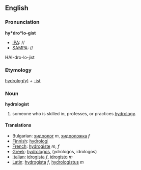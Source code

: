 ==English==
===Pronunciation===

'''hy*dro*lo-gist'''
*[[IPA]]: //
*[[SAMPA]]: //
HAI-dro-lo-jist
===Etymology===

[[hydrology|hydrolog(y)]] + [[-ist]]

=== Noun ===
'''hydrologist'''
# someone who is skilled in, professes, or practices [[hydrology]]. 
====Translations====

*Bulgarian: [[хидролог]] ''m'', [[хидроложка]] ''f''
*[[Finnish]]: [[hydrologi]]
*[[French]]: [[hydrogiste]] ''m'', ''f''
*[[Greek]]: [[hydrologos]], (ydrologos, idrologos)
*[[Italian]]: [[idrogista]] ''f'', [[idrogisto]] ''m''
*[[Latin]]: [[hydrogista]] ''f'', [[hydrologistus]] ''m''